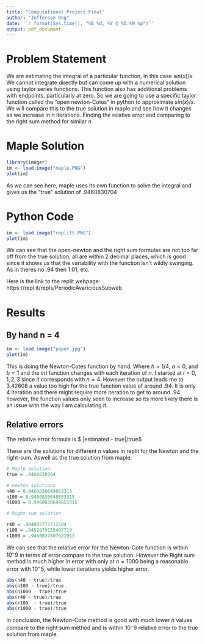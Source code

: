 ```yaml
---
title: "Computational Project Final"
author: "Jefferson Ong"
date: '`r format(Sys.time(), "%B %d, %Y @ %I:%M %p")`'
output: pdf_document
---
```




# Problem Statement

We are estimating the integral of a particular function, in this case $sin(x)/x$. We cannot integrate directly but can come up with a numerical solution using taylor series functions. This function also has additional problems with endpoints, particularly at zero. So we are going to use a specific taylor function called the "open newton-Cotes" in python to approximate $sin(x)/x$. We will compare this to the true solution in maple and see how it changes as we increase in $n$ iterations. Finding the relative error and comparing to the right sum method for similar $n$


# Maple Solution


```r
library(imager)
im <- load.image("maple.PNG")
plot(im)
```

As we can see here, maple uses its own function to solve the integral and gives us the "true" solution of $.9460830704$

# Python Code

```r
im <- load.image("replitt.PNG")
plot(im)
```

We can see that the open-newton and the right sum formulas are not too far off from the true solution, all are within 2 decimal places, which is good since it shows us that the variability with the function isn't wildly swinging. As in theres no .94 then 1.01, etc. 


Here is the link to the replit webpage: https://repl.it/repls/PeriodicAvariciousSubweb

# Results

## By hand n = 4

```r
im <- load.image("paper.jpg")
plot(im)
```

This is doing the Newton-Cotes function by hand. Where $h = 1/4$, $a=0$, and $b=1$ and the $int$ function changes with each iteration of $n$. I started at $i =0,1,2,3$ since it corresponds with $n =4$. However the output leads me to $3.42608$ a value too high for the true function value of around $.94$. It is only 4 iteration and there might require more iteration to get to around $.94$ however, the function values only seen to increase so its more likely there is an issue with the way I am calculating it.



## Relative errors

The relative error formula is $ |estimated - true|/true$

These are the solutions for different $n$ values in replit for the Newton and the right-sum. Aswell as the true solution from maple. 

```r

# Maple solution
true = .9460830704

# newton solutions
n40 = 0.9460830649853315 
n100 = 0.9460830649853315 
n1000 = 0.9460830649853315 

# Right sum solution

r40 = .944085771712504
r100 = .9452879155497719
r1000 = .9460037807621953
```

We can see that the relative error for the Newton-Cote function is within $10^-9$ in terms of error compare to the true solution. However the Right sum method is much higher in error with only at $n=1000$ being a reasonable error with $10^-5$, while lower iterations yields higher error. 

```r
abs(n40 - true)/true
abs(n100 - true)/true
abs(n1000 - true)/true
abs(r40 - true)/true
abs(r100  - true)/true
abs(r1000 - true)/true
```

In conclusion, the Newton-Cote method is good with much lower $n$ values compare to the right sum method and is within $10^-9$ relative error to the true solution from maple. 











